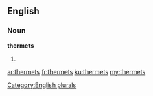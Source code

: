==English==

===Noun===
'''thermets'''

# {{plural of|[[thermet]]}}

[[Category:English plurals]]

[[ar:thermets]]
[[fr:thermets]]
[[ku:thermets]]
[[my:thermets]]